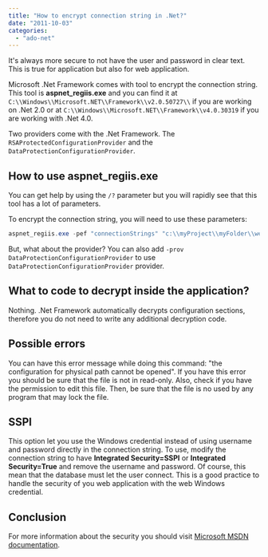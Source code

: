 ```yaml
---
title: "How to encrypt connection string in .Net?"
date: "2011-10-03"
categories: 
  - "ado-net"
---
```


It's always more secure to not have the user and password in clear text. This is true for application but also for web application.

Microsoft .Net Framework comes with tool to encrypt the connection string. This tool is **aspnet_regiis.exe** and you can find it at `C:\\Windows\\Microsoft.NET\\Framework\\v2.0.50727\\` if you are working on .Net 2.0 or at `C:\\Windows\\Microsoft.NET\\Framework\\v4.0.30319` if you are working with .Net 4.0.

Two providers come with the .Net Framework. The `RSAProtectedConfigurationProvider` and the `DataProtectionConfigurationProvider`.

## How to use aspnet_regiis.exe

You can get help by using the `/?` parameter but you will rapidly see that this tool has a lot of parameters.

To encrypt the connection string, you will need to use these parameters:


```csharp
aspnet_regiis.exe -pef "connectionStrings" "c:\\myProject\\myFolder\\web.config" 
```

But, what about the provider? You can also add `-prov DataProtectionConfigurationProvider` to use `DataProtectionConfigurationProvider` provider.

## What to code to decrypt inside the application?

Nothing. .Net Framework automatically decrypts configuration sections, therefore you do not need to write any additional decryption code.

## Possible errors

You can have this error message while doing this command: "the configuration for physical path cannot be opened". If you have this error you should be sure that the file is not in read-only. Also, check if you have the permission to edit this file. Then, be sure that the file is no used by any program that may lock the file.

## SSPI

This option let you use the Windows credential instead of using username and password directly in the connection string. To use, modify the connection string to have **Integrated Security=SSPI** or **Integrated Security=True** and remove the username and password. Of course, this mean that the database must let the user connect. This is a good practice to handle the security of you web application with the web Windows credential.

## Conclusion

For more information about the security you should visit [Microsoft MSDN documentation](http://msdn.microsoft.com/en-us/library/ff647398.aspx).

